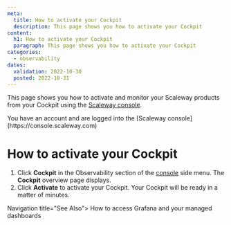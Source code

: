 ```yaml
---
meta:
  title: How to activate your Cockpit
  description: This page shows you how to activate your Cockpit
content:
  h1: How to activate your Cockpit
  paragraph: This page shows you how to activate your Cockpit
categories:
  - observability
dates:
  validation: 2022-10-30
  posted: 2022-10-31
---
```


This page shows you how to activate and monitor your Scaleway products from your Cockpit using the [Scaleway console](https://console.scaleway.com/).

<Message type="requirement">
 You have an account and are logged into the [Scaleway console](https://console.scaleway.com)
</Message>

# How to activate your Cockpit

1. Click **Cockpit** in the Observability section of the [console](https://console.scaleway.com/) side menu. The **Cockpit** overview page displays.
2. Click **Activate** to activate your Cockpit. Your Cockpit will be ready in a matter of minutes.


Navigation title="See Also">
  <NextButton to="/observability/cockpit/how-to/access-grafana-and-managed-dashboards/">How to access Grafana and your managed dashboards</NextButton>
</Navigation>